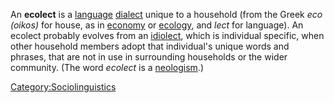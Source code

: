 An '''ecolect''' is a [[language]] [[dialect]] unique to a household (from the Greek ''eco (oikos)'' for house, as in [[economy]] or [[ecology]], and ''lect'' for language).  An ecolect probably evolves from an [[idiolect]], which is individual specific, when other household members adopt that individual's unique words and phrases, that are not in use in surrounding households or the wider community.  (The word ''ecolect'' is a [[neologism]].)

{{ling-stub}}

[[Category:Sociolinguistics]]